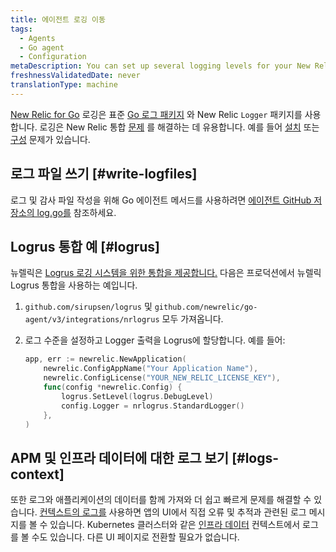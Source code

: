 ```yaml
---
title: 에이전트 로깅 이동
tags:
  - Agents
  - Go agent
  - Configuration
metaDescription: You can set up several logging levels for your New Relic Go agent; this is useful for troubleshooting your New Relic Golang integration.
freshnessValidatedDate: never
translationType: machine
---
```


[New Relic for Go](/docs/agents/go-agent/get-started/new-relic-go) 로깅은 표준 [Go 로그 패키지](https://golang.org/pkg/log/) 와 New Relic `Logger` 패키지를 사용합니다. 로깅은 New Relic 통합 [문제](/docs/agents/go-agent/troubleshooting/no-data-appears-go) 를 해결하는 데 유용합니다. 예를 들어 [설치](/docs/agents/go-agent/get-started/install-new-relic-go) 또는 [구성](/docs/agents/go-agent/instrumentation/go-agent-configuration) 문제가 있습니다.

## 로그 파일 쓰기 [#write-logfiles]

로그 및 감사 파일 작성을 위해 Go 에이전트 메서드를 사용하려면 [에이전트 GitHub 저장소의 log.go를](https://github.com/newrelic/go-agent/blob/20541a9393ae651949eb75b82666d4a7c2a10dec/v3/newrelic/log.go) 참조하세요.

## Logrus 통합 예 [#logrus]

뉴렐릭은 [Logrus 로깅 시스템을 위한 통합을 제공합니다.](https://github.com/newrelic/go-agent/blob/master/v3/integrations/nrlogrus/nrlogrus.go) 다음은 프로덕션에서 뉴렐릭 Logrus 통합을 사용하는 예입니다.

1. `github.com/sirupsen/logrus` 및 `github.com/newrelic/go-agent/v3/integrations/nrlogrus` 모두 가져옵니다.

2. 로그 수준을 설정하고 Logger 출력을 Logrus에 할당합니다. 예를 들어:

   ```go
   app, err := newrelic.NewApplication(
       newrelic.ConfigAppName("Your Application Name"),
       newrelic.ConfigLicense("YOUR_NEW_RELIC_LICENSE_KEY"),
       func(config *newrelic.Config) {
           logrus.SetLevel(logrus.DebugLevel)
           config.Logger = nrlogrus.StandardLogger()
       },
   )
   ```

## APM 및 인프라 데이터에 대한 로그 보기 [#logs-context]

또한 로그와 애플리케이션의 데이터를 함께 가져와 더 쉽고 빠르게 문제를 해결할 수 있습니다. [컨텍스트의 로그를](/docs/logs/logs-context/configure-logs-context-go/) 사용하면 앱의 UI에서 직접 오류 및 추적과 관련된 로그 메시지를 볼 수 있습니다. Kubernetes 클러스터와 같은 [인프라 데이터](/docs/logs/forward-logs/forward-your-logs-using-infrastructure-agent/) 컨텍스트에서 로그를 볼 수도 있습니다. 다른 UI 페이지로 전환할 필요가 없습니다.
